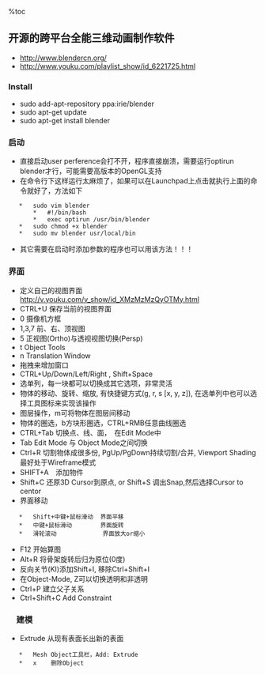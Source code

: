 %toc
== 开源的跨平台全能三维动画制作软件 ==
*   http://www.blendercn.org/
*   http://www.youku.com/playlist_show/id_6221725.html

=== Install ===
*   sudo add-apt-repository ppa:irie/blender
*   sudo apt-get update
*   sudo apt-get install blender

=== 启动 ===
*   直接启动user perference会打不开，程序直接崩溃，需要运行optirun blender才行，可能需要高版本的OpenGL支持
*   在命令行下这样运行太麻烦了，如果可以在Launchpad上点击就执行上面的命令就好了，方法如下
    *   sudo vim blender
        *   #!/bin/bash
        *   exec optirun /usr/bin/blender
    *   sudo chmod +x blender
    *   sudo mv blender usr/local/bin
*   其它需要在启动时添加参数的程序也可以用该方法！！！ 

=== 界面 ===
*   定义自己的视图界面[[http://v.youku.com/v_show/id_XMzMzMzQyOTMy.html]]
*   CTRL+U  保存当前的视图界面
*   0   摄像机方框
*   1,3,7   前、右、顶视图
*   5   正视图(Ortho)与透视视图切换(Persp)
*   t   Object Tools
*   n   Translation Window
*   拖拽来增加窗口
*   CTRL+Up/Down/Left/Right , Shift+Space
*   选单列，每一块都可以切换成其它选项，非常灵活
*   物体的移动、旋转、缩放, 有快捷键方式(g, r, s [x, y, z]), 在选单列中也可以选择工具图标来实现该操作
*   图层操作，m可将物体在图层间移动
*   物体的圈选，b方块形圈选，CTRL+RMB任意曲线圈选
*   CTRL+Tab    切换点、线、面，　在Edit Mode中
*   Tab     Edit Mode 与 Object Mode之间切换
*   Ctrl+R  切割物体成很多份, PgUp/PgDown持续切割/合并, Viewport Shading最好处于Wireframe模式
*   SHIFT+A　添加物件
*   Shift+C 还原3D Cursor到原点, or Shift+S 调出Snap,然后选择Cursor to centor
*   界面移动
    *   Shift+中键+鼠标滑动  界面平移
    *   中键+鼠标滑动        界面旋转
    *   滑轮滚动             界面放大or缩小
*   F12 开始算图
*   Alt+R   将骨架旋转后归为原位(0度)
*   反向关节(KI)添加Shift+I, 移除Ctrl+Shift+I
*   在Object-Mode, Z可以切换透明和非透明
*   Ctrl+P 建立父子关系
*   Ctrl+Shift+C    Add Constraint

===　建模 ===
*   Extrude     从现有表面长出新的表面
    *   Mesh Object工具栏，Add: Extrude
    *   x    删除Object
